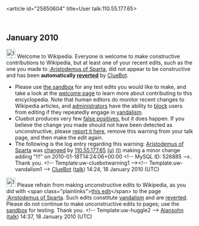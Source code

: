 <article id="25850604" title=User talk:110.55.177.65>
	<talkpage id="25850604" title="User talk:110.55.177.65">


== January 2010 ==
[[Image:Information.svg|left|25px]] Welcome to Wikipedia. Everyone is welcome to make constructive contributions to Wikipedia, but at least one of your recent edits, such as the one you made to [[:Aristodemus of Sparta]], did not appear to be constructive and has been '''automatically [[Help:Reverting|reverted]]''' by [[User:ClueBot|ClueBot]]. 
* Please use [[Wikipedia:Sandbox|the sandbox]] for any test edits you would like to make, and take a look at the [[Wikipedia:Introduction|welcome page]] to learn more about contributing to this encyclopedia. Note that human editors do monitor recent changes to Wikipedia articles, and [[WP:ADMINS|administrators]] have the ability to [[WP:BLOCK|block]] users from editing if they repeatedly engage in [[WP:vandalism|vandalism]].
* Cluebot produces very few [[false positives]], but it does happen. If you believe the change you made should not have been detected as unconstructive, please [[User:ClueBot/FalsePositives|report it here]], remove this warning from your talk page, and then make the edit again. 
* The following is the log entry regarding this warning: [[Aristodemus of Sparta]] was [http://en.wikipedia.org/w/index.php?title=Aristodemus+of+Sparta&amp;diff=338555074&amp;oldid=328392242 changed] by [[Special:Contributions/110.55.177.65|110.55.177.65]] [[User:110.55.177.65|(u)]] [[User talk:110.55.177.65|(t)]] making a minor change adding &quot;!!!&quot; on 2010-01-18T14:24:06+00:00 &lt;!-- MySQL ID: 526885 --&gt;. Thank you. &lt;!-- Template:uw-cluebotwarning1 --&gt;&lt;!-- Template:uw-vandalism1 --&gt; [[User:ClueBot|ClueBot]] ([[User talk:ClueBot|talk]]) 14:24, 18 January 2010 (UTC)

[[Image:Information.svg|25px]] Please refrain from making unconstructive edits to Wikipedia, as you did with &lt;span class=&quot;plainlinks&quot;&gt;[http://en.wikipedia.org/wiki/Aristodemus_of_Sparta?diff=338555461 this edit]&lt;/span&gt; to the page [[:Aristodemus of Sparta]]. Such edits constitute [[Wikipedia:Vandalism|vandalism]] and are [[Help:Reverting|reverted]]. Please do not continue to make unconstructive edits to pages; use the [[Wikipedia:Sandbox|sandbox]] for testing. Thank you. &lt;!-- Template:uw-huggle2 --&gt; [[User:Alansohn|Alansohn]] ([[User talk:Alansohn|talk]]) 14:37, 18 January 2010 (UTC)
	</talkpage>
</article>